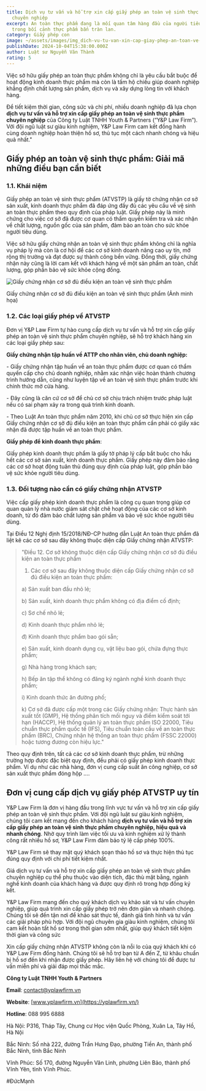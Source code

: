 ```yaml
---
title: Dịch vụ tư vấn và hỗ trợ xin cấp giấy phép an toàn vệ sinh thực phẩm
  chuyên nghiệp
excerpt: An toàn thực phẩm đang là mối quan tâm hàng đầu của người tiêu dùng
  trong bối cảnh thực phẩm bẩn tràn lan.
category: Giấy phép con
image: ~/assets/images/img_dich-vu-tu-van-xin-cap-giay-phep-an-toan-ve-sinh-thuc-pham.jpg
publishDate: 2024-10-04T15:38:00.000Z
author: Luật sư Nguyễn Văn Thành
rating: 5
---
```

Việc sở hữu giấy phép an toàn thực phẩm không chỉ là yêu cầu bắt buộc để hoạt động kinh doanh thực phẩm mà còn là tấm hộ chiếu giúp doanh nghiệp khẳng định chất lượng sản phẩm, dịch vụ và xây dựng lòng tin với khách hàng.

Để tiết kiệm thời gian, công sức và chi phí, nhiều doanh nghiệp đã lựa chọn **dịch vụ tư vấn và hỗ trợ xin cấp giấy phép an toàn vệ sinh thực phẩm chuyên nghiệp** của Công ty Luật TNHH Youth & Partners (“Y&P Law Firm”). Với đội ngũ luật sư giàu kinh nghiệm, Y&P Law Firm cam kết đồng hành cùng doanh nghiệp hoàn thiện hồ sơ, thủ tục một cách nhanh chóng và hiệu quả nhất."

## Giấy phép an toàn vệ sinh thực phẩm: Giải mã những điều bạn cần biết

### 1.1. Khái niệm

Giấy phép an toàn vệ sinh thực phẩm (ATVSTP) là giấy tờ chứng nhận cơ sở sản xuất, kinh doanh thực phẩm đã đáp ứng đầy đủ các yêu cầu về vệ sinh an toàn thực phẩm theo quy định của pháp luật. Giấy phép này là minh chứng cho việc cơ sở đã được cơ quan có thẩm quyền kiểm tra và xác nhận về chất lượng, nguồn gốc của sản phẩm, đảm bảo an toàn cho sức khỏe người tiêu dùng.

Việc sở hữu giấy chứng nhận an toàn vệ sinh thực phẩm không chỉ là nghĩa vụ pháp lý mà còn là cơ hội để các cơ sở kinh doanh nâng cao uy tín, mở rộng thị trường và đạt được sự thành công bền vững. Đồng thời, giấy chứng nhận này cũng là lời cam kết với khách hàng về một sản phẩm an toàn, chất lượng, góp phần bảo vệ sức khỏe cộng đồng.

![Giấy chứng nhận cơ sở đủ điều kiện an toàn vệ sinh thực phẩm](~/assets/images/giấy-chứng-nhận-cơ-sở-đủ-điều-kiện-an-toàn-vệ-sinh-thực-phẩm.png "Giấy chứng nhận cơ sở đủ điều kiện an toàn vệ sinh thực phẩm")

Giấy chứng nhận cơ sở đủ điều kiện an toàn vệ sinh thực phẩm (Ảnh minh họa)

### 1.2. Các loại giấy phép về ATVSTP 

Đơn vị Y&P Law Firm tự hào cung cấp dịch vụ tư vấn và hỗ trợ xin cấp giấy phép an toàn vệ sinh thực phẩm chuyên nghiệp, sẽ hỗ trợ khách hàng xin các loại giấy phép sau:

**Giấy chứng nhận tập huấn về ATTP cho nhân viên, chủ doanh nghiệp:**

\- Giấy chứng nhận tập huấn về an toàn thực phẩm được cơ quan có thẩm quyền cấp cho chủ doanh nghiệp, nhằm xác nhận việc hoàn thành chương trình hướng dẫn, cũng như luyện tập về an toàn vệ sinh thực phẩm trước khi chính thức mở cửa hàng. 

\- Đây cũng là căn cứ cơ sở để chủ cơ sở chịu trách nhiệm trước pháp luật nếu có sai phạm xảy ra trong quá trình kinh doanh. 

\- Theo Luật An toàn thực phẩm năm 2010, khi chủ cơ sở thực hiện xin cấp Giấy chứng nhận cơ sở đủ điều kiện an toàn thực phẩm cần phải có giấy xác nhận đã được tập huấn về an toàn thực phẩm.

**Giấy phép để kinh doanh thực phẩm**: 

Giấy phép kinh doanh thực phẩm là giấy tờ pháp lý cấp bắt buộc cho hầu hết các cơ sở sản xuất, kinh doanh thực phẩm. Giấy phép này đảm bảo rằng các cơ sở hoạt động tuân thủ đúng quy định của pháp luật, góp phần bảo vệ sức khỏe người tiêu dùng.

### 1.3. Đối tượng nào cần có giấy chứng nhận ATVSTP

Việc cấp giấy phép kinh doanh thực phẩm là công cụ quan trọng giúp cơ quan quản lý nhà nước giám sát chặt chẽ hoạt động của các cơ sở kinh doanh, từ đó đảm bảo chất lượng sản phẩm và bảo vệ sức khỏe người tiêu dùng.

Tại Điều 12 Nghị định 15/2018/NĐ-CP hướng dẫn Luật An toàn thực phẩm đã liệt kê các cơ sở sau đây không thuộc diện cấp Giấy chứng nhận ATVSTP:

> "Điều 12. Cơ sở không thuộc diện cấp Giấy chứng nhận cơ sở đủ điều kiện an toàn thực phẩm
>
> 1. Các cơ sở sau đây không thuộc diện cấp Giấy chứng nhận cơ sở đủ điều kiện an toàn thực phẩm:
>
> a) Sản xuất ban đầu nhỏ lẻ;
>
> b) Sản xuất, kinh doanh thực phẩm không có địa điểm cố định;
>
> c) Sơ chế nhỏ lẻ;
>
> d) Kinh doanh thực phẩm nhỏ lẻ;
>
> đ) Kinh doanh thực phẩm bao gói sẵn;
>
> e) Sản xuất, kinh doanh dụng cụ, vật liệu bao gói, chứa đựng thực phẩm;
>
> g) Nhà hàng trong khách sạn;
>
> h) Bếp ăn tập thể không có đăng ký ngành nghề kinh doanh thực phẩm;
>
> i) Kinh doanh thức ăn đường phố; 
>
> k) Cơ sở đã được cấp một trong các Giấy chứng nhận: Thực hành sản xuất tốt (GMP), Hệ thống phân tích mối nguy và điểm kiểm soát tới hạn (HACCP), Hệ thống quản lý an toàn thực phẩm ISO 22000, Tiêu chuẩn thực phẩm quốc tế (IFS), Tiêu chuẩn toàn cầu về an toàn thực phẩm (BRC), Chứng nhận hệ thống an toàn thực phẩm (FSSC 22000) hoặc tương đương còn hiệu lực."

Theo quy định trên, tất cả các cơ sở kinh doanh thực phẩm, trừ những trường hợp được đặc biệt quy định, đều phải có giấy phép kinh doanh thực phẩm. Ví dụ như các nhà hàng, đơn vị cung cấp suất ăn công nghiệp, cơ sở sản xuất thực phẩm đóng hộp ….

## Đơn vị cung cấp dịch vụ giấy phép ATVSTP uy tín

Y&P Law Firm là đơn vị hàng đầu trong lĩnh vực tư vấn và hỗ trợ xin cấp giấy phép an toàn vệ sinh thực phẩm. Với đội ngũ luật sư giàu kinh nghiệm, chúng tôi cam kết mang đến cho khách hàng **dịch vụ tư vấn và hỗ trợ xin cấp giấy phép an toàn vệ sinh thực phẩm chuyên nghiệp, hiệu quả và nhanh chóng**. Nhờ quy trình làm việc tối ưu và kinh nghiệm xử lý thành công rất nhiều hồ sơ, Y&P Law Firm đảm bảo tỷ lệ cấp phép 100%.

Y&P Law Firm sẽ thay mặt quý khách soạn thảo hồ sơ và thực hiện thủ tục đúng quy định với chi phí tiết kiệm nhất.

Giá dịch vụ tư vấn và hỗ trợ xin cấp giấy phép an toàn vệ sinh thực phẩm chuyên nghiệp cụ thể phụ thuộc vào diện tích, đặc thù mặt bằng, ngành nghề kinh doanh của khách hàng và được quy định rõ trong hợp đồng ký kết.

Y&P Law Firm mang đến cho quý khách dịch vụ khảo sát và tư vấn chuyên nghiệp, giúp quá trình xin cấp giấy phép trở nên đơn giản và nhanh chóng. Chúng tôi sẽ đến tận nơi để khảo sát thực tế, đánh giá tình hình và tư vấn các giải pháp phù hợp. Với đội ngũ chuyên gia giàu kinh nghiệm, chúng tôi cam kết hoàn tất hồ sơ trong thời gian sớm nhất, giúp quý khách tiết kiệm thời gian và công sức

Xin cấp giấy chứng nhận ATVSTP không còn là nỗi lo của quý khách khi có Y&P Law Firm đồng hành. Chúng tôi sẽ hỗ trợ bạn từ A đến Z, từ khâu chuẩn bị hồ sơ đến khi nhận được giấy phép. Hãy liên hệ với chúng tôi để được tư vấn miễn phí và giải đáp mọi thắc mắc.



**Công ty Luật TNHH Youth & Partners**

**Email**: contact@yplawfirm.vn

**Website**: [www.yplawfirm.vn](https://yplawfirm.vn/)

**Hotline**: 088 995 6888

Hà Nội: P316, Tháp Tây, Chung cư Học viện Quốc Phòng, Xuân La, Tây Hồ, Hà Nội

Bắc Ninh: Số nhà 222, đường Trần Hưng Đạo, phường Tiền An, thành phố Bắc Ninh, tỉnh Bắc Ninh

Vĩnh Phúc: Số 170, đường Nguyễn Văn Linh, phường Liên Bảo, thành phố Vĩnh Yên, tỉnh Vĩnh Phúc.

\#ĐứcMạnh
